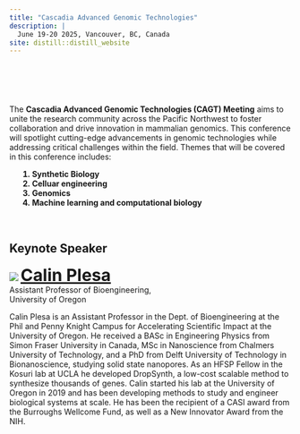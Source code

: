 ```yaml
---
title: "Cascadia Advanced Genomic Technologies"
description: |
  June 19-20 2025, Vancouver, BC, Canada
site: distill::distill_website
---
```


<style type="text/css">

d-article {
  background-image: url("images/DNA_background2.png");
  background-size: cover;
  background-position: center; 
  overflow: auto;
  height: 70vh; /* Full viewport height */
  text-align: center; /* Center the text */
}

</style>

<div class="center-text" style="padding-top: 60px;">

 The **Cascadia Advanced Genomic Technologies (CAGT) Meeting** aims to unite the research community across the Pacific Northwest to foster collaboration and drive innovation in mammalian genomics. This conference will spotlight cutting-edge advancements in genomic technologies while addressing critical challenges within the field. Themes that will be covered in this conference includes:
 
  <strong><ol style="list-style-position: inside;">
      <li>Synthetic Biology</li>
      <li>Celluar engineering</li>
      <li>Genomics</li>
      <li>Machine learning and computational biology</li>
  </ol></strong>
  
<br>

  <!-- The inaugural CAGT Meeting will take place at the **University of British Columbia** on **June 19-20**. Registration is now open! -->

  <!-- <a href="registration.html" class="register-button">Register and Present →</a> -->
  
</div>

<div class="center-text">

## Keynote Speaker

<div class="organizer-profile keynote-profile">
  <p class="keynote-profile">
    <img src="images/Calin.png" />
    <a href="https://www.plesalab.org/" target="_blank" style="font-size: 30px; font-weight: bold;">Calin Plesa</a>
    <br>
    Assistant Professor of Bioengineering,
    <br>
    University of Oregon
  </p>
  <p class="keynote-profile">
    Calin Plesa is an Assistant Professor in the Dept. of Bioengineering at the Phil and Penny Knight Campus for Accelerating Scientific Impact at the University of Oregon. He received a BASc in Engineering Physics from Simon Fraser University in Canada, MSc in Nanoscience from Chalmers University of Technology, and a PhD from Delft University of Technology in Bionanoscience, studying solid state nanopores. As an HFSP Fellow in the Kosuri lab at UCLA he developed DropSynth, a low-cost scalable method to synthesize thousands of genes. Calin started his lab at the University of Oregon in 2019 and has been developing methods to study and engineer biological systems at scale. He has been the recipient of a CASI award from the Burroughs Wellcome Fund, as well as a New Innovator Award from the NIH. 
  </div>
</div>

</div>

